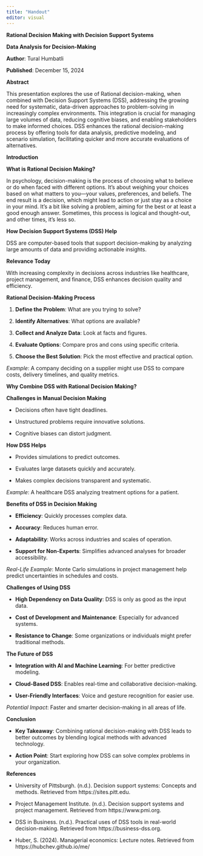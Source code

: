 ```yaml
---
title: "Handout"
editor: visual
---
```


**Rational Decision Making with Decision Support Systems**

**Data Analysis for Decision-Making**

**Author**: Tural Humbatli

**Published**: December 15, 2024

**Abstract**

This presentation explores the use of Rational decision-making, when combined with Decision Support Systems (DSS), addressing the growing need for systematic, data-driven approaches to problem-solving in increasingly complex environments. This integration is crucial for managing large volumes of data, reducing cognitive biases, and enabling stakeholders to make informed choices. DSS enhances the rational decision-making process by offering tools for data analysis, predictive modeling, and scenario simulation, facilitating quicker and more accurate evaluations of alternatives.

**Introduction**

**What is Rational Decision Making?**

In psychology, decision-making is the process of choosing what to believe or do when faced with different options. It's about weighing your choices based on what matters to you—your values, preferences, and beliefs. The end result is a decision, which might lead to action or just stay as a choice in your mind. It's a bit like solving a problem, aiming for the best or at least a good enough answer. Sometimes, this process is logical and thought-out, and other times, it's less so.

**How Decision Support Systems (DSS) Help**

DSS are computer-based tools that support decision-making by analyzing large amounts of data and providing actionable insights.

**Relevance Today**

With increasing complexity in decisions across industries like healthcare, project management, and finance, DSS enhances decision quality and efficiency.

**Rational Decision-Making Process**

1.  **Define the Problem**: What are you trying to solve?

2.  **Identify Alternatives**: What options are available?

3.  **Collect and Analyze Data**: Look at facts and figures.

4.  **Evaluate Options**: Compare pros and cons using specific criteria.

5.  **Choose the Best Solution**: Pick the most effective and practical option.

*Example*: A company deciding on a supplier might use DSS to compare costs, delivery timelines, and quality metrics.

**Why Combine DSS with Rational Decision Making?**

**Challenges in Manual Decision Making**

-   Decisions often have tight deadlines.

-   Unstructured problems require innovative solutions.

-   Cognitive biases can distort judgment.

**How DSS Helps**

-   Provides simulations to predict outcomes.

-   Evaluates large datasets quickly and accurately.

-   Makes complex decisions transparent and systematic.

*Example*: A healthcare DSS analyzing treatment options for a patient.

**Benefits of DSS in Decision Making**

-   **Efficiency**: Quickly processes complex data.

-   **Accuracy**: Reduces human error.

-   **Adaptability**: Works across industries and scales of operation.

-   **Support for Non-Experts**: Simplifies advanced analyses for broader accessibility.

*Real-Life Example*: Monte Carlo simulations in project management help predict uncertainties in schedules and costs.

**Challenges of Using DSS**

-   **High Dependency on Data Quality**: DSS is only as good as the input data.

-   **Cost of Development and Maintenance**: Especially for advanced systems.

-   **Resistance to Change**: Some organizations or individuals might prefer traditional methods.

**The Future of DSS**

-   **Integration with AI and Machine Learning**: For better predictive modeling.

-   **Cloud-Based DSS**: Enables real-time and collaborative decision-making.

-   **User-Friendly Interfaces**: Voice and gesture recognition for easier use.

*Potential Impact*: Faster and smarter decision-making in all areas of life.

**Conclusion**

-   **Key Takeaway**: Combining rational decision-making with DSS leads to better outcomes by blending logical methods with advanced technology.

-   **Action Point**: Start exploring how DSS can solve complex problems in your organization.

**References**

-   University of Pittsburgh. (n.d.). Decision support systems: Concepts and methods. Retrieved from https://sites.pitt.edu.

-   Project Management Institute. (n.d.). Decision support systems and project management. Retrieved from https://www.pmi.org.

-   DSS in Business. (n.d.). Practical uses of DSS tools in real-world decision-making. Retrieved from https://business-dss.org.

-   Huber, S. (2024). Managerial economics: Lecture notes. Retrieved from https://hubchev.github.io/me/